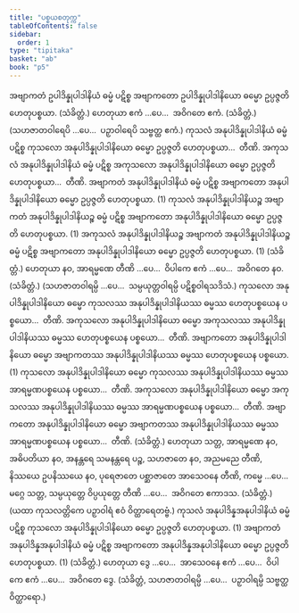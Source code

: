 ```yaml
---
title: "ပစ္စယစတုက္က"
tableOfContents: false
sidebar:
  order: 1
type: "tipitaka"
basket: "ab"
book: "p5"
---
```



<DynamicBreadcrumb />

<Division number="18" book="p5" e="ch" v="39" p="5">

<Paragraph number="47" book="p5">
အဗျာကတံ ဥပါဒိန္နုပါဒါနိယံ ဓမ္မံ ပဋိစ္စ အဗျာကတော ဥပါဒိန္နုပါဒါနိယော ဓမ္မော ဥပ္ပဇ္ဇတိ ဟေတုပစ္စယာ. (သံခိတ္တံ.)
</Paragraph>

<Paragraph number="48" book="p5">
ဟေတုယာ ဧကံ …ပေ…  အဝိဂတေ ဧကံ. (သံခိတ္တံ.)
</Paragraph>

<Paragraph number="49" book="p5">
(သဟဇာတဝါရေပိ …ပေ…  ပဉှာဝါရေပိ သဗ္ဗတ္ထ ဧကံ.)
</Paragraph>

</Division>
<Division number="19" book="p5" e="ch" v="39" p="5">

<Paragraph number="50" book="p5">
ကုသလံ အနုပါဒိန္နုပါဒါနိယံ ဓမ္မံ ပဋိစ္စ ကုသလော အနုပါဒိန္နုပါဒါနိယော ဓမ္မော ဥပ္ပဇ္ဇတိ ဟေတုပစ္စယာ…  တီဏိ.
</Paragraph>

<Paragraph number="51" book="p5">
အကုသလံ အနုပါဒိန္နုပါဒါနိယံ ဓမ္မံ ပဋိစ္စ အကုသလော အနုပါဒိန္နုပါဒါနိယော ဓမ္မော ဥပ္ပဇ္ဇတိ ဟေတုပစ္စယာ…  တီဏိ.
</Paragraph>

<Paragraph number="52" book="p5">
အဗျာကတံ အနုပါဒိန္နုပါဒါနိယံ ဓမ္မံ ပဋိစ္စ အဗျာကတော အနုပါဒိန္နုပါဒါနိယော ဓမ္မော ဥပ္ပဇ္ဇတိ ဟေတုပစ္စယာ. (1)
</Paragraph>

<Paragraph number="53" book="p5">
ကုသလံ အနုပါဒိန္နုပါဒါနိယဉ္စ အဗျာကတံ အနုပါဒိန္နုပါဒါနိယဉ္စ ဓမ္မံ ပဋိစ္စ အဗျာကတော အနုပါဒိန္နုပါဒါနိယော ဓမ္မော ဥပ္ပဇ္ဇတိ ဟေတုပစ္စယာ. (1)
</Paragraph>

<Paragraph number="54" book="p5">
အကုသလံ အနုပါဒိန္နုပါဒါနိယဉ္စ အဗျာကတံ အနုပါဒိန္နုပါဒါနိယဉ္စ ဓမ္မံ ပဋိစ္စ အဗျာကတော အနုပါဒိန္နုပါဒါနိယော ဓမ္မော ဥပ္ပဇ္ဇတိ ဟေတုပစ္စယာ. (1) (သံခိတ္တံ.)
</Paragraph>

</Division>
<Division number="20" book="p5" e="ch" v="39" p="5">

<Paragraph number="55" book="p5">
ဟေတုယာ နဝ, အာရမ္မဏေ တီဏိ …ပေ…  ဝိပါကေ ဧကံ …ပေ…  အဝိဂတေ နဝ. (သံခိတ္တံ.)
</Paragraph>

<Paragraph number="56" book="p5">
(သဟဇာတဝါရမ္ပိ …ပေ…  သမ္ပယုတ္တဝါရမ္ပိ ပဋိစ္စဝါရသဒိသံ.)
</Paragraph>

</Division>
<Division number="21" book="p5" e="ch" v="39" p="6">

<Paragraph number="57" book="p5">
ကုသလော အနုပါဒိန္နုပါဒါနိယော ဓမ္မော ကုသလဿ အနုပါဒိန္နုပါဒါနိယဿ ဓမ္မဿ ဟေတုပစ္စယေန ပစ္စယော…  တီဏိ.
</Paragraph>

<Paragraph number="58" book="p5">
အကုသလော အနုပါဒိန္နုပါဒါနိယော ဓမ္မော အကုသလဿ အနုပါဒိန္နုပါဒါနိယဿ ဓမ္မဿ ဟေတုပစ္စယေန ပစ္စယော…  တီဏိ.
</Paragraph>

<Paragraph number="59" book="p5">
အဗျာကတော အနုပါဒိန္နုပါဒါနိယော ဓမ္မော အဗျာကတဿ အနုပါဒိန္နုပါဒါနိယဿ ဓမ္မဿ ဟေတုပစ္စယေန ပစ္စယော. (1)
</Paragraph>

</Division>
<Division number="22" book="p5" e="ch" v="39" p="6">

<Paragraph number="60" book="p5">
ကုသလော အနုပါဒိန္နုပါဒါနိယော ဓမ္မော ကုသလဿ အနုပါဒိန္နုပါဒါနိယဿ ဓမ္မဿ အာရမ္မဏပစ္စယေန ပစ္စယော…  တီဏိ.
</Paragraph>

<Paragraph number="61" book="p5">
အကုသလော အနုပါဒိန္နုပါဒါနိယော ဓမ္မော အကုသလဿ အနုပါဒိန္နုပါဒါနိယဿ ဓမ္မဿ အာရမ္မဏပစ္စယေန ပစ္စယော…  တီဏိ.
</Paragraph>

<Paragraph number="62" book="p5">
အဗျာကတော အနုပါဒိန္နုပါဒါနိယော ဓမ္မော အဗျာကတဿ အနုပါဒိန္နုပါဒါနိယဿ ဓမ္မဿ အာရမ္မဏပစ္စယေန ပစ္စယော…  တီဏိ. (သံခိတ္တံ.)
</Paragraph>

</Division>
<Division number="23" book="p5" e="ch" v="39" p="6">

<Paragraph number="63" book="p5">
ဟေတုယာ သတ္တ, အာရမ္မဏေ နဝ, အဓိပတိယာ နဝ, အနန္တရေ သမနန္တရေ ပဉ္စ, သဟဇာတေ နဝ, အညမညေ တီဏိ, နိဿယေ ဥပနိဿယေ နဝ, ပုရေဇာတေ ပစ္ဆာဇာတေ အာသေဝနေ တီဏိ, ကမ္မေ …ပေ…  မဂ္ဂေ သတ္တ, သမ္ပယုတ္တေ ဝိပ္ပယုတ္တေ တီဏိ …ပေ…  အဝိဂတေ ဧကာဒသ. (သံခိတ္တံ.)
</Paragraph>

<Paragraph number="64" book="p5">
(ယထာ ကုသလတ္တိကေ ပဉှာဝါရံ ဧဝံ ဝိတ္ထာရေတဗ္ဗံ.)
</Paragraph>

</Division>
<Division number="24" book="p5" e="ch" v="39" p="6">

<Paragraph number="65" book="p5">
ကုသလံ အနုပါဒိန္နအနုပါဒါနိယံ ဓမ္မံ ပဋိစ္စ ကုသလော အနုပါဒိန္နုပါဒါနိယော ဓမ္မော ဥပ္ပဇ္ဇတိ ဟေတုပစ္စယာ. (1)
</Paragraph>

<Paragraph number="66" book="p5">
အဗျာကတံ အနုပါဒိန္နအနုပါဒါနိယံ ဓမ္မံ ပဋိစ္စ အဗျာကတော အနုပါဒိန္နအနုပါဒါနိယော ဓမ္မော ဥပ္ပဇ္ဇတိ ဟေတုပစ္စယာ. (1) (သံခိတ္တံ.)
</Paragraph>

<Paragraph number="67" book="p5">
ဟေတုယာ ဒွေ …ပေ…  အာသေဝနေ ဧကံ …ပေ…  ဝိပါကေ ဧကံ …ပေ…  အဝိဂတေ ဒွေ. (သံခိတ္တံ, သဟဇာတဝါရမ္ပိ …ပေ…  ပဉှာဝါရမ္ပိ သဗ္ဗတ္ထ ဝိတ္ထာရော.)
</Paragraph>
</Division>